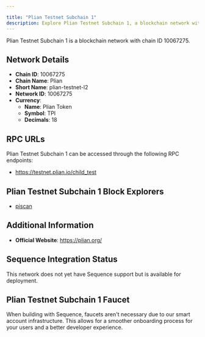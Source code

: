 ```yaml
---

title: "Plian Testnet Subchain 1"
description: Explore Plian Testnet Subchain 1, a blockchain network with chain ID 10067275. Learn about its native currency, Plian Token, and how to interact with the network.
---
```




Plian Testnet Subchain 1 is a blockchain network with chain ID 10067275.

## Network Details

- **Chain ID**: 10067275
- **Chain Name**: Plian
- **Short Name**: plian-testnet-l2
- **Network ID**: 10067275
- **Currency**: 
  - **Name**: Plian Token
  - **Symbol**: TPI
  - **Decimals**: 18

## RPC URLs

Plian Testnet Subchain 1 can be accessed through the following RPC endpoints:

- https://testnet.plian.io/child_test

## Plian Testnet Subchain 1 Block Explorers

- [piscan](https://testnet.plian.org/child_test)

## Additional Information

- **Official Website**: https://plian.org/

## Sequence Integration Status

This network does not yet have Sequence support but is available for deployment.

## Plian Testnet Subchain 1 Faucet

When building with Sequence, faucets aren't necessary due to our smart account infrastructure. This allows for a smoother onboarding process for your users and a better developer experience.
